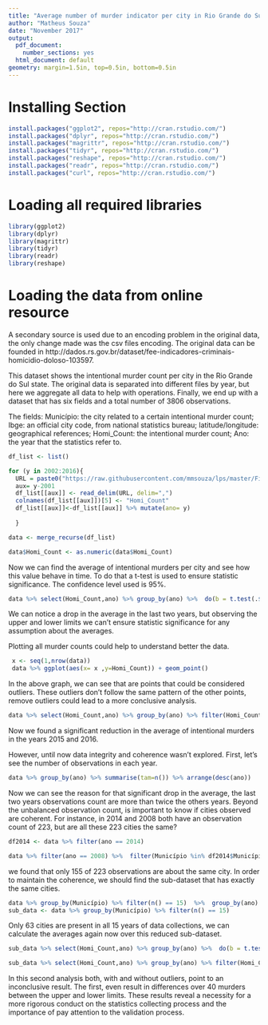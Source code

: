 ```yaml
---
title: "Average number of murder indicator per city in Rio Grande do Sul"
author: "Matheus Souza"
date: "November 2017"
output:
  pdf_document:
    number_sections: yes
  html_document: default
geometry: margin=1.5in, top=0.5in, bottom=0.5in
---
```


# Installing Section 
 

```r
install.packages("ggplot2", repos="http://cran.rstudio.com/")
install.packages("dplyr", repos="http://cran.rstudio.com/")
install.packages("magrittr", repos="http://cran.rstudio.com/")
install.packages("tidyr", repos="http://cran.rstudio.com/")
install.packages("reshape", repos="http://cran.rstudio.com/")
install.packages("readr", repos="http://cran.rstudio.com/")
install.packages("curl", repos="http://cran.rstudio.com/")
```


# Loading all required libraries 


```r

library(ggplot2)
library(dplyr)
library(magrittr)
library(tidyr)
library(readr)
library(reshape)
```


# Loading the data from online resource

A secondary source is used due to an encoding problem in the original data, the only change made was the csv files encoding.  The original data can be founded in http://dados.rs.gov.br/dataset/fee-indicadores-criminais-homicidio-doloso-103597.

This dataset shows the intentional murder count per city in the Rio Grande do Sul state. The original data is separated into different files by year,  but here we aggregate all data to help with operations.  Finally, we end up with a dataset that has six fields and a total number of 3806 observations. 

The fields:
         Município: the city related to a certain intentional murder count;
              Ibge: an official city code, from national statistics bureau; 
latitude/longitude: geographical references;
        Homi_Count: the intentional murder count; 
               Ano: the year that the statistics refer to.

```r

df_list <- list()

for (y in 2002:2016){
  URL = paste0("https://raw.githubusercontent.com/mmsouza/lps/master/Final%20Task/fee-",as.character(y),"-mun-indicadores-criminais-homicidio-doloso-103597.csv")
  aux= y-2001
  df_list[[aux]] <- read_delim(URL, delim=",")
  colnames(df_list[[aux]])[5] <- "Homi_Count"
  df_list[[aux]]<-df_list[[aux]] %>% mutate(ano= y)
  
  }

data <- merge_recurse(df_list)

data$Homi_Count <- as.numeric(data$Homi_Count)

```


Now we can find the average of intentional murders per city and see how this value behave in time. To do that a t-test is used to ensure statistic significance. The confidence level used is 95%.


```r

data %>% select(Homi_Count,ano) %>% group_by(ano) %>%  do(b = t.test(.$Homi_Count,conf.level=0.95)) %>% mutate( media = unname(b$estimate) ,maxx = c(b$conf.int[2]) ,minn = c(b$conf.int[1])) %>% ggplot(aes(x=ano, y=media)) + geom_errorbar(aes(ymin=minn, ymax=maxx), width=.1) +geom_point() +scale_y_continuous(limits = c(0,30),breaks = seq(0, 30, by = 1)) + scale_x_continuous(limits = c(2001.8,2017),breaks = seq(2002, 2016, by = 1))


```

We can notice a drop in the average in the last two years, but observing the upper and lower limits we can't ensure statistic significance for any assumption about the averages.

Plotting all murder counts could help to understand better the data.


```r
 x <- seq(1,nrow(data))
 data %>% ggplot(aes(x= x ,y=Homi_Count)) + geom_point()

```

In the above graph, we can see that are points that could be considered outliers. These outliers don't follow the same pattern of the other points, remove outliers could lead to a more conclusive analysis.


```r
data %>% select(Homi_Count,ano) %>% group_by(ano) %>% filter(Homi_Count < 200) %>%  do(b = t.test(.$Homi_Count,conf.level=0.95)) %>% mutate( media = unname(b$estimate) ,maxx = c(b$conf.int[2]) ,minn = c(b$conf.int[1])) %>% ggplot(aes(x=ano, y=media)) + geom_errorbar(aes(ymin=minn, ymax=maxx), width=.1) +geom_point() +scale_y_continuous(limits = c(0,13),breaks = seq(0, 13, by = 1)) + scale_x_continuous(limits = c(2001.8,2017),breaks = seq(2002, 2016, by = 1))

```

Now we found a significant reduction in the average of intentional murders in the years 2015 and 2016.

However, until now data integrity and coherence wasn't explored. First, let's see the number of observations in each year.  


```r

data %>% group_by(ano) %>% summarise(tam=n()) %>% arrange(desc(ano))

```

Now we can see the reason for that significant drop in the average, the last two years observations count are more than twice the others years. Beyond the unbalanced observation count, is important to know if cities observed are coherent.  For instance, in 2014 and 2008 both have an observation count of 223, but are all these 223 cities the same?

```r
df2014 <- data %>% filter(ano == 2014)

data %>% filter(ano == 2008) %>%  filter(Município %in% df2014$Município )  %>% summarise(tam=n())
```

we found that only 155 of 223 observations are about the same city.  In order to maintain the coherence, we should find the sub-dataset that has exactly the same cities. 

```r


data %>% group_by(Município) %>% filter(n() == 15)  %>%  group_by(ano) %>%  summarise(tam=n())
sub_data <- data %>% group_by(Município) %>% filter(n() == 15)
```

Only 63 cities are present in all 15 years of data collections, we can calculate the averages again now over this reduced sub-dataset.

```r
sub_data %>% select(Homi_Count,ano) %>% group_by(ano) %>%  do(b = t.test(.$Homi_Count,conf.level=0.95)) %>% mutate( media = unname(b$estimate) ,maxx = c(b$conf.int[2]) ,minn = c(b$conf.int[1])) %>% ggplot(aes(x=ano, y=media)) + geom_errorbar(aes(ymin=minn, ymax=maxx), width=.1) +geom_point() +scale_y_continuous(limits = c(0,60),breaks = seq(0, 60, by = 4)) + scale_x_continuous(limits = c(2001.8,2017),breaks = seq(2002, 2016, by = 1))

sub_data %>% select(Homi_Count,ano) %>% group_by(ano) %>% filter(Homi_Count < 200) %>% do(b = t.test(.$Homi_Count,conf.level=0.95)) %>% mutate( media = unname(b$estimate) ,maxx = c(b$conf.int[2]) ,minn = c(b$conf.int[1])) %>% ggplot(aes(x=ano, y=media)) + geom_errorbar(aes(ymin=minn, ymax=maxx), width=.1) +geom_point() +scale_y_continuous(limits = c(0,60),breaks = seq(0, 60, by = 4)) + scale_x_continuous(limits = c(2001.8,2017),breaks = seq(2002, 2016, by = 1))

```

In this second analysis both, with and without outliers, point to an inconclusive result. The first, even result in differences over 40 murders between the upper and lower limits.   These results reveal a necessity for a more rigorous conduct on the statistics collecting process and the importance of pay attention to the validation process.


